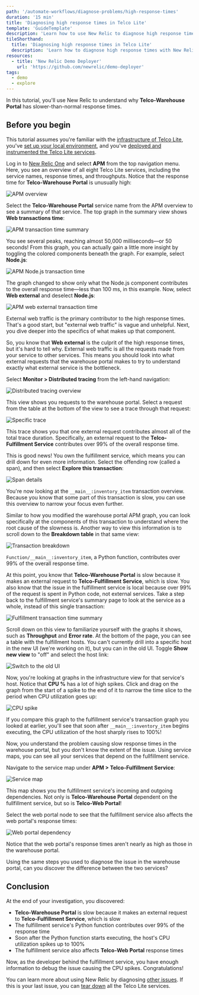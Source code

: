 ```yaml
---
path: '/automate-workflows/diagnose-problems/high-response-times'
duration: '15 min'
title: 'Diagnosing high response times in Telco Lite'
template: 'GuideTemplate'
description: 'Learn how to use New Relic to diagnose high response times in your services.'
tileShorthand:
  title: 'Diagnosing high response times in Telco Lite'
  description: 'Learn how to diagnose high response times with New Relic'
resources:
  - title: 'New Relic Demo Deployer'
    url: 'https://github.com/newrelic/demo-deployer'
tags:
  - demo
  - explore
---
```


In this tutorial, you'll use New Relic to understand why **Telco-Warehouse Portal** has slower-than-normal response times.

## Before you begin

This tutorial assumes you're familiar with the [infrastructure of Telco Lite](diagnose-problems#welcome-to-acme-telco-lite), you've [set up your local environment](diagnose-problems#set-up-your-environment), and you've [deployed and instrumented the Telco Lite services](diagnose-problems#deploy-telco-lite).

<Steps>

<Step>

Log in to [New Relic One](one.newrelic.com) and select **APM** from the top navigation menu. Here, you see an overview of all eight Telco Lite services, including the service names, response times, and throughputs. Notice that the response time for **Telco-Warehouse Portal** is unusually high:

![APM overview](../../../images/telco-lite/high-response-times.png)

Select the **Telco-Warehouse Portal** service name from the APM overview to see a summary of that service. The top graph in the summary view shows **Web transactions time**:

![APM transaction time summary](../../../images/telco-lite/apm-summary.png)

You see several peaks, reaching almost 50,000 milliseconds—or 50 seconds! From this graph, you can actually gain a little more insight by toggling the colored components beneath the graph. For example, select **Node.js**:

![APM Node.js transaction time](../../../images/telco-lite/apm-node.png)

The graph changed to show only what the Node.js component contributes to the overall response time—less than 100 ms, in this example. Now, select **Web external** and deselect **Node.js**:

![APM web external transaction time](../../../images/telco-lite/apm-webex.png)

External web traffic is the primary contributor to the high response times. That's a good start, but "external web traffic" is vague and unhelpful. Next, you dive deeper into the specifics of what makes up that component.

</Step>

<Step>

So, you know that **Web external** is the culprit of the high response times, but it's hard to tell why. External web traffic is all the requests made from your service to other services. This means you should look into what external requests that the warehouse portal makes to try to understand exactly what external service is the bottleneck.

Select **Monitor > Distributed tracing** from the left-hand navigation:

![Distributed tracing overview](../../../images/telco-lite/dt-overview.png)

This view shows you requests to the warehouse portal. Select a request from the table at the bottom of the view to see a trace through that request:

![Specific trace](../../../images/telco-lite/dt-trace.png)

This trace shows you that one external request contributes almost all of the total trace duration. Specifically, an external request to the **Telco-Fulfillment Service** contributes over 99% of the overall response time.

This is good news! You own the fulfillment service, which means you can drill down for even more information. Select the offending row (called a span), and then select **Explore this transaction**:

![Span details](../../../images/telco-lite/dt-span-details.png)

</Step>

<Step>

You're now looking at the `__main__:inventory_item` transaction overview. Because you know that some part of this transaction is slow, you can use this overview to narrow your focus even further.

Similar to how you modified the warehouse portal APM graph, you can look specifically at the components of this transaction to understand where the root cause of the slowness is. Another way to view this information is to scroll down to the **Breakdown table** in that same view:

![Transaction breakdown](../../../images/telco-lite/transaction-breakdown.png)

`Function/__main__:inventory_item`, a Python function, contributes over 99% of the overall response time.

At this point, you know that **Telco-Warehouse Portal** is slow because it makes an external request to **Telco-Fulfillment Service**, which is slow. You also know that the issue in the fulfillment service is local because over 99% of the request is spent in Python code, not external services. Take a step back to the fulfillment service's summary page to look at the service as a whole, instead of this single transaction:

![Fulfillment transaction time summary](../../../images/telco-lite/apm-fulfillment-summary.png)

</Step>

<Step>

Scroll down on this view to familiarize yourself with the graphs it shows, such as **Throughput** and **Error rate**. At the bottom of the page, you can see a table with the fulfillment hosts. You can't currently drill into a specific host in the new UI (we're working on it), but you can in the old UI. Toggle **Show new view** to "off" and select the host link:

![Switch to the old UI](../../../images/telco-lite/old-ui.png)

</Step>

<Step>

Now, you're looking at graphs in the infrastructure view for that service's host. Notice that **CPU %** has a lot of high spikes. Click and drag on the graph from the start of a spike to the end of it to narrow the time slice to the period when CPU utilization goes up:

![CPU spike](../../../images/telco-lite/cpu-spike.png)

If you compare this graph to the fulfillment service's transaction graph you looked at earlier, you'll see that soon after `__main__:inventory_item` begins executing, the CPU utilization of the host sharply rises to 100%!

</Step>

<Step>

Now, you understand the problem causing slow response times in the warehouse portal, but you don't know the extent of the issue. Using service maps, you can see all your services that depend on the fullfillment service.

Navigate to the service map under **APM > Telco-Fulfillment Service**:

![Service map](../../../images/telco-lite/service-map.png)

This map shows you the fulfillment service's incoming and outgoing dependencies. Not only is **Telco-Warehouse Portal** dependent on the fullfillment service, but so is **Telco-Web Portal**!

Select the web portal node to see that the fulfillment service also affects the web portal's response times:

![Web portal dependency](../../../images/telco-lite/web-portal-dep.png)

<Tip title="Extra Credit">

Notice that the web portal's response times aren't nearly as high as those in the warehouse portal.

Using the same steps you used to diagnose the issue in the warehouse portal, can you discover the difference between the two services?

</Tip>

</Step>

</Steps>

## Conclusion

At the end of your investigation, you discovered:

- **Telco-Warehouse Portal** is slow because it makes an external request to **Telco-Fulfillment Service**, which is slow
- The fulfillment service's Python function contributes over 99% of the response time
- Soon after the Python function starts executing, the host's CPU utilization spikes up to 100%
- The fulfillment service also affects **Telco-Web Portal** response times

Now, as the developer behind the fulfillment service, you have enough information to debug the issue causing the CPU spikes. Congratulations!

You can learn more about using New Relic by diagnosing [other issues](diagnose-problems#view-your-services). If this is your last issue, you can [tear down](diagnose-problems#tear-down-telco-lite) all the Telco Lite services.